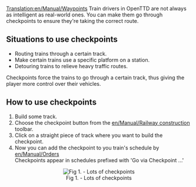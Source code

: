[[Translation:en/Manual/Waypoints]]
Train drivers in OpenTTD are not always as intelligent as real-world ones. You can make them go through checkpoints to ensure they're taking the correct route.
== Situations to use checkpoints ==

* Routing trains through a certain track.
* Make certain trains use a specific platform on a station.
* Detouring trains to relieve heavy traffic routes.

Checkpoints force the trains to go through a certain track, thus giving the player more control over their vehicles. 


== How to use checkpoints ==

# Build some track.
# Choose the checkpoint button from the [[en/Manual/Railway construction]] toolbar.
# Click on a straight piece of track where you want to build the checkpoint.
# Now you can add the checkpoint to you train's schedule by [[en/Manual/Orders]]<br>Checkpoints appear in schedules prefixed with 'Go via Checkpoint ...'


<center>[[File:en/Manual/Checkpoints.png|center|frame|Fig 1. - Lots of checkpoints]]</center>